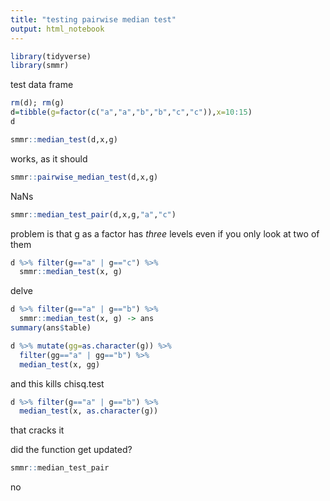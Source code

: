 ```yaml
---
title: "testing pairwise median test"
output: html_notebook
---
```


```r
library(tidyverse)
library(smmr)
```


test data frame

```r
rm(d); rm(g)
d=tibble(g=factor(c("a","a","b","b","c","c")),x=10:15)
d
```

```r
smmr::median_test(d,x,g)
```

works, as it should

```r
smmr::pairwise_median_test(d,x,g)
```

NaNs

```r
smmr::median_test_pair(d,x,g,"a","c")
```

problem is that g as a factor has *three* levels even if you only look at two of them

```r
d %>% filter(g=="a" | g=="c") %>% 
  smmr::median_test(x, g) 
```

delve

```r
d %>% filter(g=="a" | g=="b") %>% 
  smmr::median_test(x, g) -> ans
summary(ans$table)
```

```r
d %>% mutate(gg=as.character(g)) %>% 
  filter(gg=="a" | gg=="b") %>% 
  median_test(x, gg)
```




and this kills chisq.test

```r
d %>% filter(g=="a" | g=="b") %>% 
  median_test(x, as.character(g)) 

```

that cracks it

did the function get updated?

```r
smmr::median_test_pair
```

no